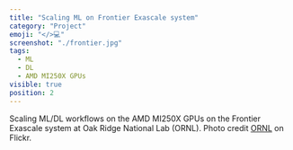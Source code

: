 ```yaml
---
title: "Scaling ML on Frontier Exascale system"
category: "Project"
emoji: "</>💻"
screenshot: "./frontier.jpg"
tags:
  - ML
  - DL
  - AMD MI250X GPUs
visible: true
position: 2
---
```


Scaling ML/DL workflows on the AMD MI250X GPUs on the Frontier Exascale system at Oak Ridge National Lab (ORNL). Photo credit <a href="https://www.flickr.com/photos/olcf/52117839159/in/album-72177720299483343/" target="_blank" rel="nofollow noopener noreferrer" aria-label="External Link">ORNL</a> on Flickr.
